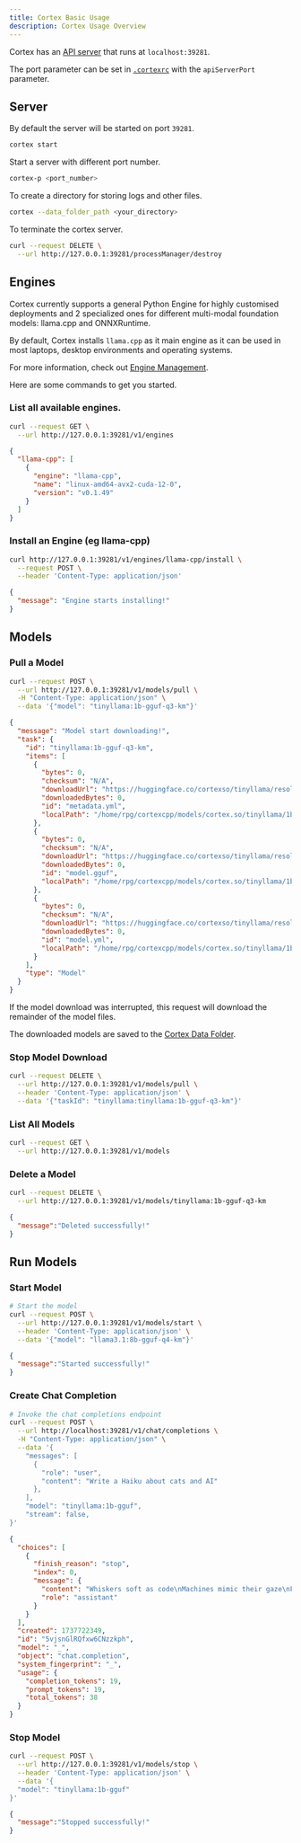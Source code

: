 ```yaml
---
title: Cortex Basic Usage
description: Cortex Usage Overview
---
```




Cortex has an [API server](https://cortex.so/api-reference) that runs at `localhost:39281`.

The port parameter can be set in [`.cortexrc`](/docs/architecture/cortexrc) with the `apiServerPort` parameter.

## Server

By default the server will be started on port `39281`.
```bash
cortex start
```

Start a server with different port number.
```sh
cortex-p <port_number>
```

To create a directory for storing logs and other files.
```sh
cortex --data_folder_path <your_directory>
```

To terminate the cortex server.
```bash
curl --request DELETE \
  --url http://127.0.0.1:39281/processManager/destroy
```

## Engines
Cortex currently supports a general Python Engine for highly customised deployments and
2 specialized ones for different multi-modal foundation models: llama.cpp and ONNXRuntime.

By default, Cortex installs `llama.cpp` as it main engine as it can be used in most laptops,
desktop environments and operating systems.

For more information, check out [Engine Management](/docs/engines).

Here are some commands to get you started.

### List all available engines.
```bash
curl --request GET \
  --url http://127.0.0.1:39281/v1/engines
```
```json
{
  "llama-cpp": [
    {
      "engine": "llama-cpp",
      "name": "linux-amd64-avx2-cuda-12-0",
      "version": "v0.1.49"
    }
  ]
}
```

### Install an Engine (eg llama-cpp)
```bash
curl http://127.0.0.1:39281/v1/engines/llama-cpp/install \
  --request POST \
  --header 'Content-Type: application/json'
```
```json
{
  "message": "Engine starts installing!"
}
```

## Models

### Pull a Model
```sh
curl --request POST \
  --url http://127.0.0.1:39281/v1/models/pull \
  -H "Content-Type: application/json" \
  --data '{"model": "tinyllama:1b-gguf-q3-km"}'
```
```json
{
  "message": "Model start downloading!",
  "task": {
    "id": "tinyllama:1b-gguf-q3-km",
    "items": [
      {
        "bytes": 0,
        "checksum": "N/A",
        "downloadUrl": "https://huggingface.co/cortexso/tinyllama/resolve/1b-gguf-q3-km/metadata.yml",
        "downloadedBytes": 0,
        "id": "metadata.yml",
        "localPath": "/home/rpg/cortexcpp/models/cortex.so/tinyllama/1b-gguf-q3-km/metadata.yml"
      },
      {
        "bytes": 0,
        "checksum": "N/A",
        "downloadUrl": "https://huggingface.co/cortexso/tinyllama/resolve/1b-gguf-q3-km/model.gguf",
        "downloadedBytes": 0,
        "id": "model.gguf",
        "localPath": "/home/rpg/cortexcpp/models/cortex.so/tinyllama/1b-gguf-q3-km/model.gguf"
      },
      {
        "bytes": 0,
        "checksum": "N/A",
        "downloadUrl": "https://huggingface.co/cortexso/tinyllama/resolve/1b-gguf-q3-km/model.yml",
        "downloadedBytes": 0,
        "id": "model.yml",
        "localPath": "/home/rpg/cortexcpp/models/cortex.so/tinyllama/1b-gguf-q3-km/model.yml"
      }
    ],
    "type": "Model"
  }
}
```

If the model download was interrupted, this request will download the remainder of the model files.

The downloaded models are saved to the [Cortex Data Folder](/docs/architecture/data-folder).

### Stop Model Download
```sh
curl --request DELETE \
  --url http://127.0.0.1:39281/v1/models/pull \
  --header 'Content-Type: application/json' \
  --data '{"taskId": "tinyllama:tinyllama:1b-gguf-q3-km"}'
```

### List All Models
```bash
curl --request GET \
  --url http://127.0.0.1:39281/v1/models
```

### Delete a Model
```bash
curl --request DELETE \
  --url http://127.0.0.1:39281/v1/models/tinyllama:1b-gguf-q3-km
```
```json
{
  "message":"Deleted successfully!"
}
```

## Run Models
### Start Model
```bash
# Start the model
curl --request POST \
  --url http://127.0.0.1:39281/v1/models/start \
  --header 'Content-Type: application/json' \
  --data '{"model": "llama3.1:8b-gguf-q4-km"}'
```
```json
{
  "message":"Started successfully!"
}
```

### Create Chat Completion
```bash
# Invoke the chat completions endpoint
curl --request POST \
  --url http://localhost:39281/v1/chat/completions \
  -H "Content-Type: application/json" \
  --data '{
    "messages": [
      {
        "role": "user",
        "content": "Write a Haiku about cats and AI"
      },
    ],
    "model": "tinyllama:1b-gguf",
    "stream": false,
}'
```
```json
{
  "choices": [
    {
      "finish_reason": "stop",
      "index": 0,
      "message": {
        "content": "Whiskers soft as code\nMachines mimic their gaze\nFurry, digital dreamer",
        "role": "assistant"
      }
    }
  ],
  "created": 1737722349,
  "id": "5vjsnGlRQfxw6CNzzkph",
  "model": "_",
  "object": "chat.completion",
  "system_fingerprint": "_",
  "usage": {
    "completion_tokens": 19,
    "prompt_tokens": 19,
    "total_tokens": 38
  }
}
```

### Stop Model
```bash
curl --request POST \
  --url http://127.0.0.1:39281/v1/models/stop \
  --header 'Content-Type: application/json' \
  --data '{
  "model": "tinyllama:1b-gguf"
}'
```
```json
{
  "message":"Stopped successfully!"
}
```
